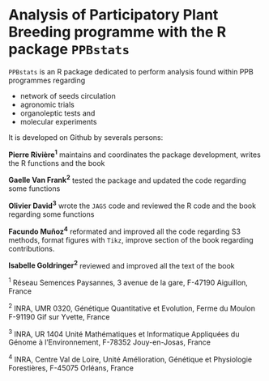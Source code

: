 # Analysis of Participatory Plant Breeding programme with the R package `PPBstats`

`PPBstats` is an R package dedicated to perform analysis found within PPB programmes regarding

- network of seeds circulation
- agronomic trials
- organoleptic tests and
- molecular experiments


It is developed on Github by severals persons:

**Pierre Rivière^1^** maintains and coordinates the package development, writes the R functions and the book

**Gaelle Van Frank^2^** tested the package and updated the code regarding some functions

**Olivier David^3^** wrote the `JAGS` code and reviewed the R code and the book regarding some functions

**Facundo Muñoz^4^** reformated and improved all the code regarding S3 methods, format figures with `Tikz`, improve section of the book regarding contributions.

**Isabelle Goldringer^2^** reviewed and improved all the text of the book

^1^ Réseau Semences Paysannes, 3 avenue de la gare, F-47190 Aiguillon, France

^2^ INRA, UMR 0320, Génétique Quantitative et Evolution, Ferme du Moulon F-91190 Gif sur Yvette, France

^3^ INRA, UR 1404 Unité Mathématiques et Informatique Appliquées du Génome à l'Environnement, F-78352 Jouy-en-Josas, France

^4^ INRA, Centre Val de Loire, Unité Amélioration, Génétique et Physiologie Forestières, F-45075 Orléans, France


